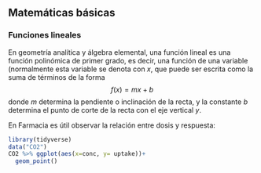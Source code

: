 ## Matemáticas básicas

### Funciones lineales

En geometría analítica y álgebra elemental, una función lineal es una función polinómica de primer grado, es decir, una función de una variable (normalmente esta variable se denota con $x$, que puede ser escrita como la suma de términos de la forma 
$$ f(x)=mx+b$$
donde $m$ determina la pendiente o inclinación de la recta, y la constante $b$ determina el punto de corte de la recta con el eje vertical $y$.

En Farmacia es útil observar la relación entre dosis y respuesta:

```r
library(tidyverse)
data("CO2")
CO2 %>% ggplot(aes(x=conc, y= uptake))+
  geom_point()
```